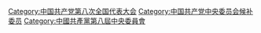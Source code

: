 [[Category:中国共产党第八次全国代表大会|Category:中国共产党第八次全国代表大会]]
[[Category:中国共产党中央委员会候补委员|Category:中国共产党中央委员会候补委员]]
[[Category:中國共產黨第八屆中央委員會|Category:中國共產黨第八屆中央委員會]]